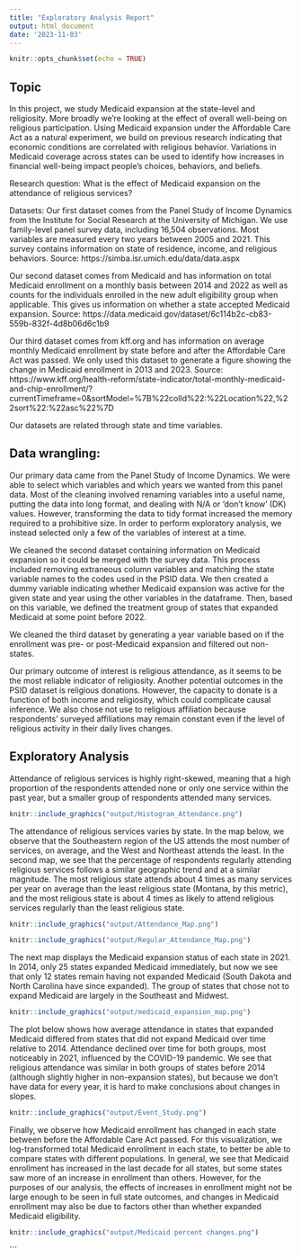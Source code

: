 ```yaml
---
title: "Exploratory Analysis Report"
output: html_document
date: '2023-11-03'
---
```


```r
knitr::opts_chunk$set(echo = TRUE)
```

## Topic

In this project, we study Medicaid expansion at the state-level and religiosity. More broadly we’re looking at the effect of overall well-being on religious participation. Using Medicaid expansion under the Affordable Care Act as a natural experiment, we build on previous research indicating that economic conditions are correlated with religious behavior. Variations in Medicaid coverage across states can be used to identify how increases in financial well-being impact people's choices, behaviors, and beliefs. 

Research question:
What is the effect of Medicaid expansion on the attendance of religious services?

Datasets:
Our first dataset comes from the Panel Study of Income Dynamics from the Institute for Social Research at the University of Michigan. We use family-level panel survey data, including 16,504 observations. Most variables are measured every two years between 2005 and 2021. This survey contains information on state of residence, income, and religious behaviors.
Source: https://simba.isr.umich.edu/data/data.aspx

Our second dataset comes from Medicaid and has information on total Medicaid enrollment on a monthly basis between 2014 and 2022 as well as counts for the individuals enrolled in the new adult eligibility group when applicable. This gives us information on whether a state accepted Medicaid expansion.
Source: https://data.medicaid.gov/dataset/6c114b2c-cb83-559b-832f-4d8b06d6c1b9

Our third dataset comes from kff.org and has information on average monthly Medicaid enrollment by state before and after the Affordable Care Act was passed. We only used this dataset to generate a figure showing the change in Medicaid enrollment in 2013 and 2023.
Source: https://www.kff.org/health-reform/state-indicator/total-monthly-medicaid-and-chip-enrollment/?currentTimeframe=0&sortModel=%7B%22colId%22:%22Location%22,%22sort%22:%22asc%22%7D

Our datasets are related through state and time variables.

## Data wrangling:

Our primary data came from the Panel Study of Income Dynamics. We were able to select which variables and which years we wanted from this panel data. Most of the cleaning involved renaming variables into a useful name, putting the data into long format, and dealing with N/A or ‘don’t know’ (DK) values. However, transforming the data to tidy format increased the memory required to a prohibitive size. In order to perform exploratory analysis, we instead selected only a few of the variables of interest at a time.

We cleaned the second dataset containing information on Medicaid expansion so it could be merged with the survey data. This process included removing extraneous column variables and matching the state variable names to the codes used in the PSID data. We then created a dummy variable indicating whether Medicaid expansion was active for the given state and year using the other variables in the dataframe. Then, based on this variable, we defined the treatment group of states that expanded Medicaid at some point before 2022. 

We cleaned the third dataset by generating a year variable based on if the enrollment was pre- or post-Medicaid expansion and filtered out non-states.

Our primary outcome of interest is religious attendance, as it seems to be the most reliable indicator of religiosity. Another potential outcomes in the PSID dataset is religious donations. However, the capacity to donate is a function of both income and religiosity, which could complicate causal inference. We also chose not use to religious affiliation because respondents’ surveyed affiliations may remain constant even if the level of religious activity in their daily lives changes. 

## Exploratory Analysis
Attendance of religious services is highly right-skewed, meaning that a high proportion of the respondents attended none or only one service within the past year, but a smaller group of respondents attended many services. 
```r
knitr::include_graphics("output/Histogram_Attendance.png")
```
The attendance of religious services varies by state. In the map below, we observe that the Southeastern region of the US attends the most number of services, on average, and the West and Northeast attends the least. In the second map, we see that the percentage of respondents regularly attending religious services follows a similar geographic trend and at a similar magnitude. The most religious state attends about 4 times as many services per year on average than the least religious state (Montana, by this metric), and the most religious state is about 4 times as likely to attend religious services regularly than the least religious state.

```r
knitr::include_graphics("output/Attendance_Map.png")
```
```r
knitr::include_graphics("output/Regular_Attendance_Map.png")
```
The next map displays the Medicaid expansion status of each state in 2021. In 2014, only 25 states expanded Medicaid immediately, but now we see that only 12 states remain having not expanded Medicaid (South Dakota and North Carolina have since expanded). The group of states that chose not to expand Medicaid are largely in the Southeast and Midwest. 
```r
knitr::include_graphics("output/medicaid_expansion_map.png")
```

The plot below shows how average attendance in states that expanded Medicaid differed from states that did not expand Medicaid over time relative to 2014. Attendance declined over time for both groups, most noticeably in 2021, influenced by the COVID-19 pandemic. We see that religious attendance was similar in both groups of states before 2014 (although slightly higher in non-expansion states), but because we don't have data for every year, it is hard to make conclusions about changes in slopes. 

```r
knitr::include_graphics("output/Event_Study.png")
```

Finally, we observe how Medicaid enrollment has changed in each state between before the Affordable Care Act passed. For this visualization, we log-transformed total Medicaid enrollment in each state, to better be able to compare states with different populations. In general, we see that Medicaid enrollment has increased in the last decade for all states, but some states saw more of an increase in enrollment than others. However, for the purposes of our analysis, the effects of increases in enrollment might not be large enough to be seen in full state outcomes, and changes in Medicaid enrollment may also be due to factors other than whether expanded Medicaid eligibility.

```r
knitr::include_graphics("output/Medicaid percent changes.png")
```




```

